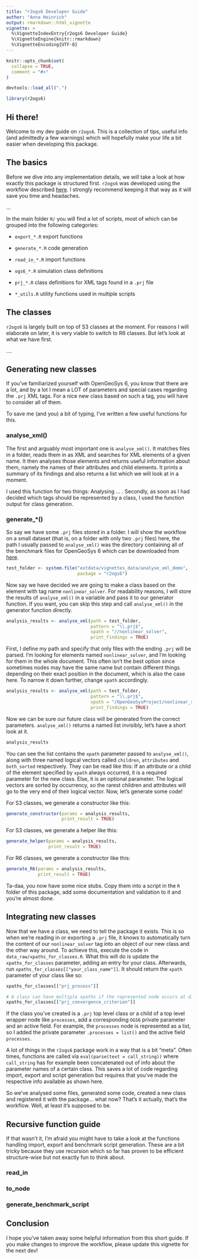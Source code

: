 ```yaml
---
title: "r2ogs6 Developer Guide"
author: "Anna Heinrich"
output: rmarkdown::html_vignette
vignette: >
  %\VignetteIndexEntry{r2ogs6 Developer Guide}
  %\VignetteEngine{knitr::rmarkdown}
  %\VignetteEncoding{UTF-8}
---
```


```r
knitr::opts_chunk$set(
  collapse = TRUE,
  comment = "#>"
)

devtools::load_all(".")
```

```r
library(r2ogs6)
```

## Hi there!

Welcome to my dev guide on `r2ogs6`. This is a collection of tips, useful info (and admittedly a few warnings) which will hopefully make your life a bit easier when developing this package. 

## The basics

Before we dive into any implementation details, we will take a look at how exactly this package is structured first. `r2ogs6` was developed using the workflow described [here](https://r-pkgs.org/index.html). I strongly recommend keeping it that way as it will save you time and headaches.

... 

In the main folder `R/` you will find a lot of scripts, most of which can be grouped into the following categories:

* `export_*.R` export functions

* `generate_*.R` code generation

* `read_in_*.R` import functions

* `ogs6_*.R` simulation class definitions

* `prj_*.R` class definitions for XML tags found in a `.prj` file

* `*_utils.R` utility functions used in multiple scripts




## The classes

`r2ogs6` is largely built on top of S3 classes at the moment. For reasons I will elaborate on later, it is very viable to switch to R6 classes. But let's look at what we have first.

....


## Generating new classes

If you've familiarized yourself with OpenGeoSys 6, you know that there are a lot, and by a lot I mean a LOT of parameters and special cases regarding the `.prj` XML tags. For a nice new class based on such a tag, you will have to consider all of them. 

To save me (and you) a bit of typing, I've written a few useful functions for this. 

### analyse_xml()

The first and arguably most important one is `analyse_xml()`. It matches files in a folder, reads them in as XML and searches for XML elements of a given name. It then analyses those elements and returns useful information about them, namely the names of their attributes and child elements. It prints a summary of its findings and also returns a list which we will look at in a moment.

I used this function for two things: Analysing ... . Secondly, as soon as I had decided which tags should be represented by a class, I used the function output for class generation.


### generate_*()

So say we have some `.prj` files stored in a folder. I will show the workflow on a small dataset (that is, on a folder with only two `.prj` files) here, the path I usually passed to `analyse_xml()` was the directory containing all of the benchmark files for OpenGeoSys 6 which can be downloaded from [here](https://gitlab.opengeosys.org/ogs/ogs/-/tree/master/Tests/Data/).

```r
test_folder <- system.file("extdata/vignettes_data/analyse_xml_demo", 
                           package = "r2ogs6")
```

Now say we have decided we are going to make a class based on the element with tag name `nonlinear_solver`. For readability reasons, I will store the results of `analyse_xml()` in a variable and pass it to our generator function. If you want, you can skip this step and call `analyse_xml()` in the generator function directly. 

```r
analysis_results <- analyse_xml(path = test_folder,
                                pattern = "\\.prj$",
                                xpath = "//nonlinear_solver",
                                print_findings = TRUE)
```

First, I define my path and specify that only files with the ending `.prj` will be parsed. I'm looking for elements named `nonlinear_solver`, and I'm looking for them in the whole document. This often isn't the best option since sometimes nodes may have the same name but contain different things depending on their exact position in the document, which is also the case here. To narrow it down further, change `xpath` accordingly.

```r
analysis_results <- analyse_xml(path = test_folder,
                                pattern = "\\.prj$",
                                xpath = "/OpenGeoSysProject/nonlinear_solvers/nonlinear_solver",
                                print_findings = TRUE)
```

Now we can be sure our future class will be generated from the correct parameters.
`analyse_xml()` returns a named list invisibly, let's have a short look at it.

```r
analysis_results
```

You can see the list contains the `xpath` parameter passed to `analyse_xml()`, along with three named logical vectors called `children`, `attributes` and `both_sorted` respectively. They can be read like this: If an attribute or a child of the element specified by `xpath` always occurred, it is a required parameter for the new class. Else, it is an optional parameter. The logical vectors are sorted by occurrency, so the rarest children and attributes will go to the very end of their logical vector. Now, let's generate some code!

For S3 classes, we generate a constructor like this:

```r
generate_constructor(params = analysis_results,
                     print_result = TRUE)
```

For S3 classes, we generate a helper like this:
```r
generate_helper(params = analysis_results,
                print_result = TRUE)
```

For R6 classes, we generate a constructor like this:

```r
generate_R6(params = analysis_results,
            print_result = TRUE)
```

Ta-daa, you now have some nice stubs. Copy them into a script in the `R` folder of this package, add some documentation and validation to it and you're almost done.


## Integrating new classes

Now that we have a class, we need to tell the package it exists. This is so when we're reading in or exporting a `.prj` file, it knows to automatically turn the content of our `nonlinear_solver` tag into an object of our new class and the other way around. To achieve this, execute the code in `data_raw/xpaths_for_classes.R`. What this will do is update the `xpaths_for_classes` parameter, adding an entry for your class. Afterwards, run `xpaths_for_classes[["your_class_name"]]`. It should return the `xpath` parameter of your class like so:

```r
xpaths_for_classes[["prj_process"]]

# A class can have multiple xpaths if the represented node occurs at different positions.
xpaths_for_classes[["prj_convergence_criterion"]]
```

If the class you've created is a `.prj` top level class or a child of a top level wrapper node like `processes`, add a corresponding `OGS6` private parameter and an active field. For example, the `processes` node is represented as a list, so I added the private parameter `.processes = list()` and the active field `processes`.


A lot of things in the `r2ogs6` package work in a way that is a bit "meta". Often times, functions are called via `eval(parse(text = call_string))` where `call_string` has for example been concatenated out of info about the parameter names of a certain class. This saves a lot of code regarding import, export and script generation but requires that you've made the respective info available as shown here.

So we've analysed some files, generated some code, created a new class and registered it with the package... what now? That's it actually, that's the workflow. Well, at least it's supposed to be.


## Recursive function guide

If that wasn't it, I'm afraid you might have to take a look at the functions handling import, export and benchmark script generation. These are a bit tricky because they use recursion which so far has proven to be efficient structure-wise but not exactly fun to think about.

### read_in

### to_node

### generate_benchmark_script

## Conclusion

I hope you've taken away some helpful information from this short guide. If you make changes to improve the workflow, please update this vignette for the next dev!




